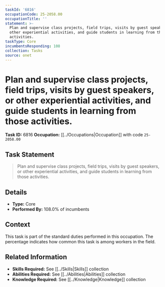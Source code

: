 ```yaml
---
taskId: '6816'
occupationCode: 25-2058.00
occupationTitle: ''
statement: >-
  Plan and supervise class projects, field trips, visits by guest speakers, or
  other experiential activities, and guide students in learning from those
  activities.
taskType: Core
incumbentsResponding: 108
collection: Tasks
source: onet
---
```

# Plan and supervise class projects, field trips, visits by guest speakers, or other experiential activities, and guide students in learning from those activities.

**Task ID:** 6816
**Occupation:** [[../Occupations|Occupation]] with code `25-2058.00`

## Task Statement

> Plan and supervise class projects, field trips, visits by guest speakers, or other experiential activities, and guide students in learning from those activities.

## Details

- **Type:** Core
- **Performed By:** 108.0% of incumbents

## Context

This task is part of the standard duties performed in this occupation. The percentage indicates how common this task is among workers in the field.

## Related Information

- **Skills Required:** See [[../Skills|Skills]] collection
- **Abilities Required:** See [[../Abilities|Abilities]] collection
- **Knowledge Required:** See [[../Knowledge|Knowledge]] collection
